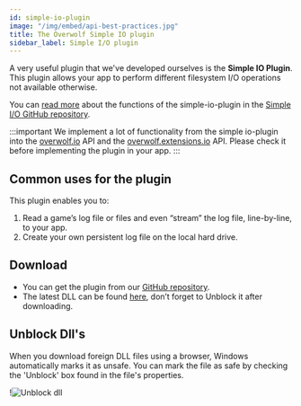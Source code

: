 ```yaml
---
id: simple-io-plugin
image: "/img/embed/api-best-practices.jpg"
title: The Overwolf Simple IO plugin
sidebar_label: Simple I/O plugin
---
```



A very useful plugin that we've developed ourselves is the **Simple IO Plugin**. This plugin allows your app to perform different filesystem I/O operations not available otherwise.

You can [read  more](https://github.com/overwolf/overwolf-plugins/blob/master/plugins/simple-io-plugin/README.md) about the functions of the simple-io-plugin in the [Simple I/O GitHub repository](https://github.com/overwolf/overwolf-plugins/tree/master/plugins/simple-io-plugin).

:::important
We implement a lot of functionality from the simple io-plugin into the [overwolf.io](/api/io) API and the [overwolf.extensions.io](/api/extensions/io) API. Please check it before implementing the plugin in your app.
:::

## Common uses for the plugin

This plugin enables you to:

1. Read a game’s log file or files and even “stream” the log file, line-by-line, to your app.
2. Create your own persistent log file on the local hard drive.

## Download

* You can get the plugin from our [GitHub repository](https://github.com/overwolf/overwolf-plugins/tree/master/plugins/simple-io-plugin).
* The latest DLL can be found [here](https://github.com/overwolf/overwolf-plugins/tree/master/dist), don’t forget to Unblock it after downloading.

## Unblock Dll's

When you download foreign DLL files using a browser, Windows automatically marks it as unsafe. You can mark the file as safe by checking the 'Unblock' box found in the file's properties.

!![Unblock dll](/assets/unblock_dll.jpg)
